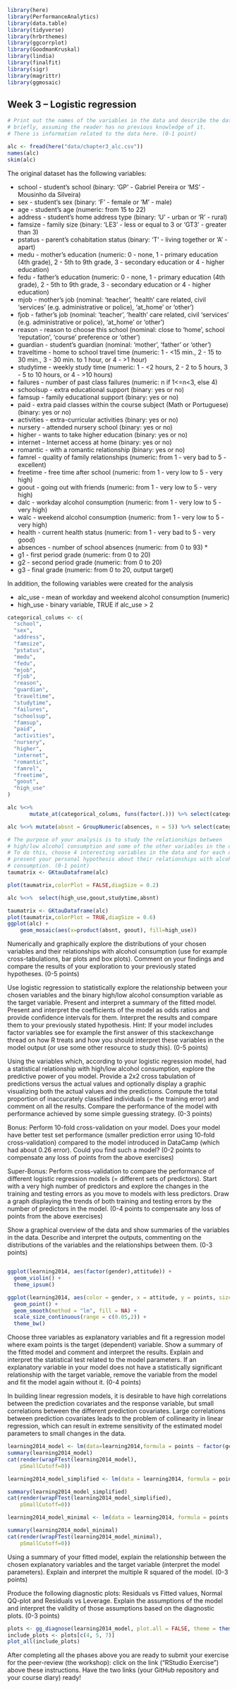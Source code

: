 ```r
library(here)
library(PerformanceAnalytics)
library(data.table)
library(tidyverse)
library(hrbrthemes)
library(ggcorrplot)
library(GoodmanKruskal)
library(lindia)
library(finalfit)
library(sigr)
library(magrittr)
library(ggmosaic)
```

## Week 3 – Logistic regression

```r

# Print out the names of the variables in the data and describe the data set
# briefly, assuming the reader has no previous knowledge of it. 
# There is information related to the data here. (0-1 point)

alc <- fread(here("data/chapter3_alc.csv"))
names(alc)
skim(alc)
```

The original dataset has the following variables:


* school - student's school (binary: 'GP' - Gabriel Pereira or 'MS' - Mousinho da Silveira) 
* sex - student's sex (binary: 'F' - female or 'M' - male) 
* age - student's age (numeric: from 15 to 22) 
* address - student's home address type (binary: 'U' - urban or 'R' - rural) 
* famsize - family size (binary: 'LE3' - less or equal to 3 or 'GT3' - greater than 3) 
* pstatus - parent's cohabitation status (binary: 'T' - living together or 'A' - apart) 
* medu - mother's education (numeric: 0 - none, 1 - primary education (4th grade), 2  - 5th to 9th grade, 3 - secondary education or 4 - higher education) 
* fedu - father's education (numeric: 0 - none, 1 - primary education (4th grade), 2 - 5th to 9th grade, 3 - secondary education or 4 - higher education) 
* mjob - mother's job (nominal: 'teacher', 'health' care related, civil 'services' (e.g. administrative or police), 'at_home' or 'other') 
* fjob - father's job (nominal: 'teacher', 'health' care related, civil 'services' (e.g. administrative or police), 'at_home' or 'other') 
* reason - reason to choose this school (nominal: close to 'home', school 'reputation', 'course' preference or 'other') 
* guardian - student's guardian (nominal: 'mother', 'father' or 'other') 
* traveltime - home to school travel time (numeric: 1 - <15 min., 2 - 15 to 30 min., 3 - 30 min. to 1 hour, or 4 - >1 hour) 
* studytime - weekly study time (numeric: 1 - <2 hours, 2 - 2 to 5 hours, 3 - 5 to 10 hours, or 4 - >10 hours) 
* failures - number of past class failures (numeric: n if 1<=n<3, else 4) 
* schoolsup - extra educational support (binary: yes or no) 
* famsup - family educational support (binary: yes or no) 
* paid - extra paid classes within the course subject (Math or Portuguese) (binary: yes or no) 
* activities - extra-curricular activities (binary: yes or no) 
* nursery - attended nursery school (binary: yes or no) 
* higher - wants to take higher education (binary: yes or no) 
* internet - Internet access at home (binary: yes or no) 
* romantic - with a romantic relationship (binary: yes or no) 
* famrel - quality of family relationships (numeric: from 1 - very bad to 5 - excellent) 
* freetime - free time after school (numeric: from 1 - very low to 5 - very high) 
* goout - going out with friends (numeric: from 1 - very low to 5 - very high) 
* dalc - workday alcohol consumption (numeric: from 1 - very low to 5 - very high) 
* walc - weekend alcohol consumption (numeric: from 1 - very low to 5 - very high) 
* health - current health status (numeric: from 1 - very bad to 5 - very good) 
* absences - number of school absences (numeric: from 0 to 93) * 
* g1 - first period grade (numeric: from 0 to 20) 
* g2 - second period grade (numeric: from 0 to 20) 
* g3 - final grade (numeric: from 0 to 20, output target)

In addition, the following variables were created for the analysis

* alc_use - mean of workday and weekend alcohol consumption (numeric)
* high_use - binary variable, TRUE if alc_use > 2


```r
categorical_colums <- c(
  "school",
  "sex",
  "address",
  "famsize",
  "pstatus",
  "medu",
  "fedu",
  "mjob",
  "fjob",
  "reason",
  "guardian",
  "traveltime",
  "studytime",
  "failures",
  "schoolsup",
  "famsup",
  "paid",
  "activities",
  "nursery",
  "higher",
  "internet",
  "romantic",
  "famrel",
  "freetime",
  "goout",
  "high_use"
)

alc %<>%
       mutate_at(categorical_colums, funs(factor(.))) %>% select(categorical_colums,absences)

alc %<>% mutate(absnt = GroupNumeric(absences, n = 5)) %>% select(categorical_colums,absnt)
```



```r
# The purpose of your analysis is to study the relationships between 
# high/low alcohol consumption and some of the other variables in the data. 
# To do this, choose 4 interesting variables in the data and for each of them
# present your personal hypothesis about their relationships with alcohol 
# consumption. (0-1 point)
taumatrix <- GKtauDataframe(alc)
```

```r
plot(taumatrix,colorPlot = FALSE,diagSize = 0.2)
```

```r
alc %<>%  select(high_use,goout,studytime,absnt)
```

```r
taumatrix <- GKtauDataframe(alc)
plot(taumatrix,colorPlot = TRUE,diagSize = 0.6)
ggplot(alc) +
    geom_mosaic(aes(x=product(absnt, goout), fill=high_use))

```



Numerically and graphically explore the distributions of your chosen variables and their relationships with alcohol consumption (use for example cross-tabulations, bar plots and box plots). Comment on your findings and compare the results of your exploration to your previously stated hypotheses. (0-5 points)

Use logistic regression to statistically explore the relationship between your chosen variables and the binary high/low alcohol consumption variable as the target variable. Present and interpret a summary of the fitted model. Present and interpret the coefficients of the model as odds ratios and provide confidence intervals for them. Interpret the results and compare them to your previously stated hypothesis. Hint: If your model includes factor variables see for example the first answer of this stackexchange thread on how R treats and how you should interpret these variables in the model output (or use some other resource to study this). (0-5 points)

Using the variables which, according to your logistic regression model, had a statistical relationship with high/low alcohol consumption, explore the predictive power of you model. Provide a 2x2 cross tabulation of predictions versus the actual values and optionally display a graphic visualizing both the actual values and the predictions. Compute the total proportion of inaccurately classified individuals (= the training error) and comment on all the results. Compare the performance of the model with performance achieved by some simple guessing strategy. (0-3 points)

Bonus: Perform 10-fold cross-validation on your model. Does your model have better test set performance (smaller prediction error using 10-fold cross-validation) compared to the model introduced in DataCamp (which had about 0.26 error). Could you find such a model? (0-2 points to compensate any loss of points from the above exercises)

Super-Bonus: Perform cross-validation to compare the performance of different logistic regression models (= different sets of predictors). Start with a very high number of predictors and explore the changes in the training and testing errors as you move to models with less predictors. Draw a graph displaying the trends of both training and testing errors by the number of predictors in the model. (0-4 points to compensate any loss of points from the above exercises)








Show a graphical overview of the data and show summaries of the variables in the data. Describe and interpret the outputs, commenting on the distributions of the variables and the relationships between them. (0-3 points)

```r



```

```r
ggplot(learning2014, aes(factor(gender),attitude)) + 
  geom_violin() + 
  theme_ipsum()
```


```r
ggplot(learning2014, aes(color = gender, x = attitude, y = points, size = stra)) + 
  geom_point() + 
  geom_smooth(method = "lm", fill = NA) +
  scale_size_continuous(range = c(0.05,2)) +
  theme_bw()
```


Choose three variables as explanatory variables and fit a regression model where exam points is the target (dependent) variable. Show a summary of the fitted model and comment and interpret the results. Explain and interpret the statistical test related to the model parameters. If an explanatory variable in your model does not have a statistically significant relationship with the target variable, remove the variable from the model and fit the model again without it. (0-4 points)

In building linear regression models, it is desirable to have high correlations between the prediction covariates and the response variable, but small correlations between the different prediction covariates. Large correlations between prediction covariates leads to the problem of collinearity in linear regression, which can result in extreme sensitivity of the estimated model parameters to small changes in the data.

```r
learning2014_model <- lm(data=learning2014,formula = points ~ factor(gender) * attitude + stra)
summary(learning2014_model)
cat(render(wrapFTest(learning2014_model),
    pSmallCutoff=0))
```


```r
learning2014_model_simplified <- lm(data = learning2014, formula = points ~ attitude + stra )

summary(learning2014_model_simplified)
cat(render(wrapFTest(learning2014_model_simplified),
    pSmallCutoff=0))
```

```r
learning2014_model_minimal <- lm(data = learning2014, formula = points ~ attitude)

summary(learning2014_model_minimal)
cat(render(wrapFTest(learning2014_model_minimal),
    pSmallCutoff=0))
```


Using a summary of your fitted model, explain the relationship between the chosen explanatory variables and the target variable (interpret the model parameters). Explain and interpret the multiple R squared of the model. (0-3 points)

Produce the following diagnostic plots: Residuals vs Fitted values, Normal QQ-plot and Residuals vs Leverage. Explain the assumptions of the model and interpret the validity of those assumptions based on the diagnostic plots. (0-3 points)

```r
plots <- gg_diagnose(learning2014_model, plot.all = FALSE, theme = theme_bw())
include_plots <- plots[c(4, 5, 7)]
plot_all(include_plots)
```



After completing all the phases above you are ready to submit your exercise for the peer-review (the workshop): click on the link ("RStudio Exercise") above these instructions. Have the two links (your GitHub repository and your course diary) ready!
